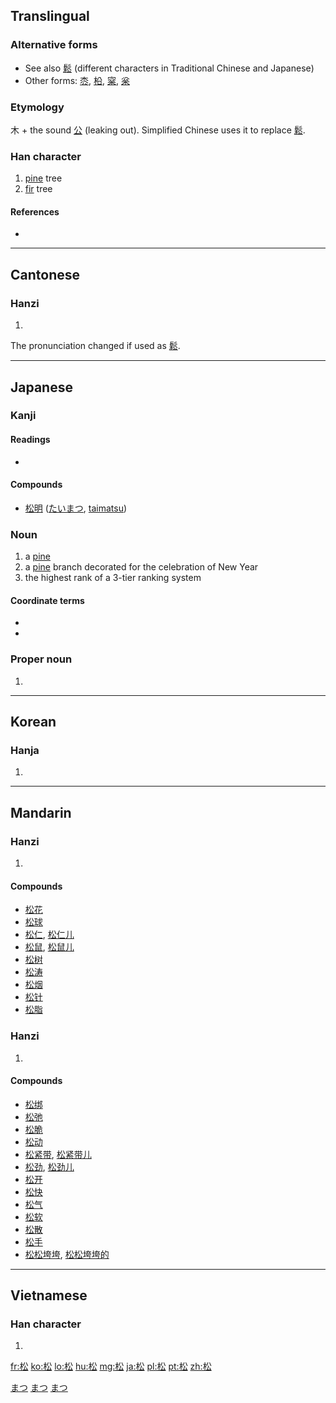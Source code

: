 ==Translingual==
===Alternative forms===
* See also [[鬆]] (different characters in Traditional Chinese and Japanese)
* Other forms: [[枩]], [[柗]], [[梥]], [[枀]]

===Etymology===
木 + the sound [[公]] (leaking out). Simplified Chinese uses it to replace [[鬆]].

===Han character===
{{Han char|rn=75|rad=木|as=04|sn=8|four=4893<sub>2</sub>|canj=木金戈 (DCI)}}

# [[pine]] tree
# [[fir]] tree

====References====
* {{Han ref|kx=0514.110|dkj=14516|dj=0901.140|hdz=21173.050|uh=677E|ud=26494|bh=AA51|bd=43601}}

----

==Cantonese==

===Hanzi===
{{yue-hanzi|jyut=|y=chung4|tra=鬆}}

# {{defn|lang=yue|sort=木04}}

The pronunciation changed if used as [[鬆]].

----

==Japanese==

===Kanji===
{{ja-kanji|grade=4|rs=木04}}

====Readings====
* {{ja-readings|on=[[しょう]] (shō)|kun=[[まつ]] (matsu)}}

====Compounds====
* [[松明]] ([[たいまつ]], [[taimatsu]])

===Noun===
{{ja-noun|k|hira=まつ|rom=matsu}}

# a [[pine]]
# a [[pine]] branch decorated for the celebration of New Year
# the highest rank of a 3-tier ranking system

====Coordinate terms====
* {{l|ja|竹|tr=たけ, ''take''|gloss=the middle rank}}
* {{l|ja|梅|tr=うめ, ''ume''|gloss=the lowest rank}}

===Proper noun===
{{ja-pos|k|proper|hira=まつ|rom=Matsu}}

# {{surname|lang=ja}}

[[Category:1000 Japanese basic words|まつ]]
[[Category:ja:Trees|まつ]]
[[Category:Japanese surnames|まつ]]

----

==Korean==

===Hanja===
{{ko-hanja|hangeul=송|eumhun=|rv=song|mr=song|y=song}}

# {{defn|lang=ko|sort=木04}}

----

==Mandarin==

===Hanzi===
{{cmn-hanzi|tra=松|pin=[[sōng]] ([[song1]])|wg=sung<sup>1</sup>}}

# {{defn|lang=cmn|sort=木04}}

====Compounds====
* [[松花]]
* [[松球]]
* [[松仁]], [[松仁儿]]
* [[松鼠]], [[松鼠儿]]
* [[松树]]
* [[松涛]]
* [[松烟]]
* [[松针]]
* [[松脂]]

===Hanzi===
{{cmn-hanzi|tra=鬆|pin=[[sōng]] ([[song1]])|wg=sung<sup>1</sup>}}

# {{defn|lang=cmn|sort=木04}}

====Compounds====
* [[松绑]]
* [[松弛]]
* [[松脆]]
* [[松动]]
* [[松紧带]], [[松紧带儿]]
* [[松劲]], [[松劲儿]]
* [[松开]]
* [[松快]]
* [[松气]]
* [[松软]]
* [[松散]]
* [[松手]]
* [[松松垮垮]], [[松松垮垮的]]

----

==Vietnamese==

===Han character===
{{vi-hantu|[[tùng]], [[thông]], [[tòng]]|rs=木04}}

# {{defn|lang=vi|sort=木04}}

[[fr:松]]
[[ko:松]]
[[lo:松]]
[[hu:松]]
[[mg:松]]
[[ja:松]]
[[pl:松]]
[[pt:松]]
[[zh:松]]